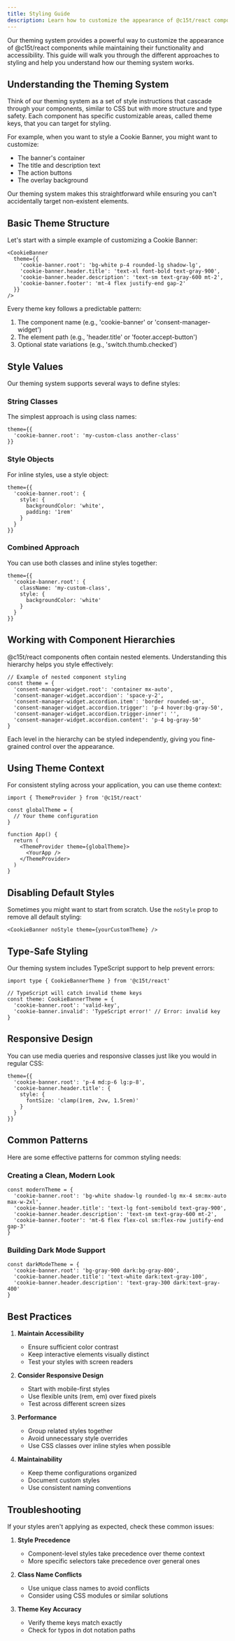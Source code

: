 ```yaml
---
title: Styling Guide
description: Learn how to customize the appearance of @c15t/react components through our flexible theming system.
---
```


Our theming system provides a powerful way to customize the appearance of @c15t/react components while maintaining their functionality and accessibility. This guide will walk you through the different approaches to styling and help you understand how our theming system works.

## Understanding the Theming System

Think of our theming system as a set of style instructions that cascade through your components, similar to CSS but with more structure and type safety. Each component has specific customizable areas, called theme keys, that you can target for styling.

For example, when you want to style a Cookie Banner, you might want to customize:
- The banner's container
- The title and description text
- The action buttons
- The overlay background

Our theming system makes this straightforward while ensuring you can't accidentally target non-existent elements.

## Basic Theme Structure

Let's start with a simple example of customizing a Cookie Banner:

```tsx
<CookieBanner 
  theme={{
    'cookie-banner.root': 'bg-white p-4 rounded-lg shadow-lg',
    'cookie-banner.header.title': 'text-xl font-bold text-gray-900',
    'cookie-banner.header.description': 'text-sm text-gray-600 mt-2',
    'cookie-banner.footer': 'mt-4 flex justify-end gap-2'
  }}
/>
```

Every theme key follows a predictable pattern:
1. The component name (e.g., 'cookie-banner' or 'consent-manager-widget')
2. The element path (e.g., 'header.title' or 'footer.accept-button')
3. Optional state variations (e.g., 'switch.thumb.checked')

## Style Values

Our theming system supports several ways to define styles:

### String Classes
The simplest approach is using class names:

```tsx
theme={{
  'cookie-banner.root': 'my-custom-class another-class'
}}
```

### Style Objects
For inline styles, use a style object:

```tsx
theme={{
  'cookie-banner.root': {
    style: {
      backgroundColor: 'white',
      padding: '1rem'
    }
  }
}}
```

### Combined Approach
You can use both classes and inline styles together:

```tsx
theme={{
  'cookie-banner.root': {
    className: 'my-custom-class',
    style: {
      backgroundColor: 'white'
    }
  }
}}
```

## Working with Component Hierarchies

@c15t/react components often contain nested elements. Understanding this hierarchy helps you style effectively:

```tsx
// Example of nested component styling
const theme = {
  'consent-manager-widget.root': 'container mx-auto',
  'consent-manager-widget.accordion': 'space-y-2',
  'consent-manager-widget.accordion.item': 'border rounded-sm',
  'consent-manager-widget.accordion.trigger': 'p-4 hover:bg-gray-50',
  'consent-manager-widget.accordion.trigger-inner': '',
  'consent-manager-widget.accordion.content': 'p-4 bg-gray-50'
}
```

Each level in the hierarchy can be styled independently, giving you fine-grained control over the appearance.

## Using Theme Context

For consistent styling across your application, you can use theme context:

```tsx
import { ThemeProvider } from '@c15t/react'

const globalTheme = {
  // Your theme configuration
}

function App() {
  return (
    <ThemeProvider theme={globalTheme}>
      <YourApp />
    </ThemeProvider>
  )
}
```

## Disabling Default Styles

Sometimes you might want to start from scratch. Use the `noStyle` prop to remove all default styling:

```tsx
<CookieBanner noStyle theme={yourCustomTheme} />
```

## Type-Safe Styling

Our theming system includes TypeScript support to help prevent errors:

```tsx
import type { CookieBannerTheme } from '@c15t/react'

// TypeScript will catch invalid theme keys
const theme: CookieBannerTheme = {
  'cookie-banner.root': 'valid-key',
  'cookie-banner.invalid': 'TypeScript error!' // Error: invalid key
}
```

## Responsive Design

You can use media queries and responsive classes just like you would in regular CSS:

```tsx
theme={{
  'cookie-banner.root': 'p-4 md:p-6 lg:p-8',
  'cookie-banner.header.title': {
    style: {
      fontSize: 'clamp(1rem, 2vw, 1.5rem)'
    }
  }
}}
```

## Common Patterns

Here are some effective patterns for common styling needs:

### Creating a Clean, Modern Look
```tsx
const modernTheme = {
  'cookie-banner.root': 'bg-white shadow-lg rounded-lg mx-4 sm:mx-auto max-w-2xl',
  'cookie-banner.header.title': 'text-lg font-semibold text-gray-900',
  'cookie-banner.header.description': 'text-sm text-gray-600 mt-2',
  'cookie-banner.footer': 'mt-6 flex flex-col sm:flex-row justify-end gap-3'
}
```

### Building Dark Mode Support
```tsx
const darkModeTheme = {
  'cookie-banner.root': 'bg-gray-900 dark:bg-gray-800',
  'cookie-banner.header.title': 'text-white dark:text-gray-100',
  'cookie-banner.header.description': 'text-gray-300 dark:text-gray-400'
}
```

## Best Practices

1. **Maintain Accessibility**
   - Ensure sufficient color contrast
   - Keep interactive elements visually distinct
   - Test your styles with screen readers

2. **Consider Responsive Design**
   - Start with mobile-first styles
   - Use flexible units (rem, em) over fixed pixels
   - Test across different screen sizes

3. **Performance**
   - Group related styles together
   - Avoid unnecessary style overrides
   - Use CSS classes over inline styles when possible

4. **Maintainability**
   - Keep theme configurations organized
   - Document custom styles
   - Use consistent naming conventions

## Troubleshooting

If your styles aren't applying as expected, check these common issues:

1. **Style Precedence**
   - Component-level styles take precedence over theme context
   - More specific selectors take precedence over general ones

2. **Class Name Conflicts**
   - Use unique class names to avoid conflicts
   - Consider using CSS modules or similar solutions

3. **Theme Key Accuracy**
   - Verify theme keys match exactly
   - Check for typos in dot notation paths

